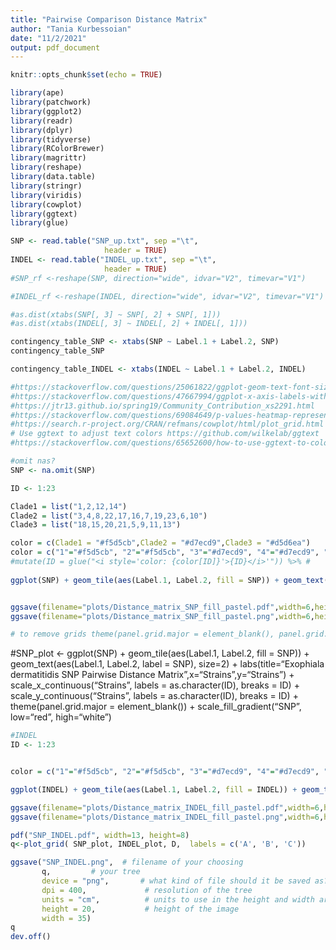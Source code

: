 ```yaml
---
title: "Pairwise Comparison Distance Matrix"
author: "Tania Kurbessoian"
date: "11/2/2021"
output: pdf_document
---
```


```r
knitr::opts_chunk$set(echo = TRUE)
```

```R
library(ape)
library(patchwork)
library(ggplot2)
library(readr)
library(dplyr)
library(tidyverse)
library(RColorBrewer)
library(magrittr)
library(reshape)
library(data.table)
library(stringr)
library(viridis)
library(cowplot)
library(ggtext)
library(glue)
```


```R
SNP <- read.table("SNP_up.txt", sep ="\t", 
                     header = TRUE)
INDEL <- read.table("INDEL_up.txt", sep ="\t", 
                     header = TRUE)
#SNP_rf <-reshape(SNP, direction="wide", idvar="V2", timevar="V1")

#INDEL_rf <-reshape(INDEL, direction="wide", idvar="V2", timevar="V1")

#as.dist(xtabs(SNP[, 3] ~ SNP[, 2] + SNP[, 1]))
#as.dist(xtabs(INDEL[, 3] ~ INDEL[, 2] + INDEL[, 1]))

contingency_table_SNP <- xtabs(SNP ~ Label.1 + Label.2, SNP)
contingency_table_SNP

contingency_table_INDEL <- xtabs(INDEL ~ Label.1 + Label.2, INDEL)

#https://stackoverflow.com/questions/25061822/ggplot-geom-text-font-size-control
#https://stackoverflow.com/questions/47667994/ggplot-x-axis-labels-with-all-x-axis-values
#https://jtr13.github.io/spring19/Community_Contribution_xs2291.html
#https://stackoverflow.com/questions/69084649/p-values-heatmap-representation-of-all-pairwise-comparisons-p-values-with-r-e
#https://search.r-project.org/CRAN/refmans/cowplot/html/plot_grid.html
# Use ggtext to adjust text colors https://github.com/wilkelab/ggtext
#https://stackoverflow.com/questions/65652600/how-to-use-ggtext-to-color-axis-data-labels-in-r

#omit nas?
SNP <- na.omit(SNP)

ID <- 1:23

Clade1 = list("1,2,12,14")
Clade2 = list("3,4,8,22,17,16,7,19,23,6,10")
Clade3 = list("18,15,20,21,5,9,11,13")

color = c(Clade1 = "#f5d5cb",Clade2 = "#d7ecd9",Clade3 = "#d5d6ea")
color = c("1"="#f5d5cb", "2"="#f5d5cb", "3"="#d7ecd9", "4"="#d7ecd9", "5"="#d5d6ea", "6"="#d7ecd9", "7"="#d7ecd9", "8"="#d7ecd9", "9"="#d5d6ea","10"= "#d7ecd9", "11"="#d5d6ea", "12"="#f5d5cb", "13"="#d5d6ea", "14"="#f5d5cb", "15"="#d5d6ea", "16"="#d7ecd9", "17"="#d7ecd9", "18"="#d5d6ea", "19"="#d7ecd9", "20"="#d5d6ea", "21"="#d5d6ea", "22"="#d7ecd9", "23"="#d7ecd9")
#mutate(ID = glue("<i style='color: {color[ID]}'>{ID}</i>'")) %>% #
     
ggplot(SNP) + geom_tile(aes(Label.1, Label.2, fill = SNP)) + geom_text(aes(Label.1, Label.2, label = SNP),  size=2) + labs(title="Exophiala dermatitidis SNP Pairwise Distance Matrix ",x="Strains",y="Strains") + scale_x_continuous("Strains", labels = as.character(ID), breaks = ID) + scale_y_continuous("Strains", labels = as.character(ID), breaks = ID) + theme(panel.grid.major = element_blank()) + scale_fill_gradient("SNP", low="red", high="white") + theme_bw() + theme(axis.text.y = element_markdown(fill=color)) + theme(axis.text.x = element_markdown(fill=color))


ggsave(filename="plots/Distance_matrix_SNP_fill_pastel.pdf",width=6,height=4)
ggsave(filename="plots/Distance_matrix_SNP_fill_pastel.png",width=6,height=4)

# to remove grids theme(panel.grid.major = element_blank(), panel.grid.minor = element_blank())
```
#SNP_plot <- ggplot(SNP) + geom_tile(aes(Label.1, Label.2, fill = SNP)) + geom_text(aes(Label.1, Label.2, label = SNP),  size=2) + labs(title="Exophiala dermatitidis SNP Pairwise Distance Matrix ",x="Strains",y="Strains") + scale_x_continuous("Strains", labels = as.character(ID), breaks = ID) + scale_y_continuous("Strains", labels = as.character(ID), breaks = ID) + theme(panel.grid.major = element_blank()) + scale_fill_gradient("SNP", low="red", high="white")

```R
#INDEL
ID <- 1:23


color = c("1"="#f5d5cb", "2"="#f5d5cb", "3"="#d7ecd9", "4"="#d7ecd9", "5"="#d5d6ea", "6"="#d7ecd9", "7"="#d7ecd9", "8"="#d7ecd9", "9"="#d5d6ea","10"= "#d7ecd9", "11"="#d5d6ea", "12"="#f5d5cb", "13"="#d5d6ea", "14"="#f5d5cb", "15"="#d5d6ea", "16"="#d7ecd9", "17"="#d7ecd9", "18"="#d5d6ea", "19"="#d7ecd9", "20"="#d5d6ea", "21"="#d5d6ea", "22"="#d7ecd9", "23"="#d7ecd9")

ggplot(INDEL) + geom_tile(aes(Label.1, Label.2, fill = INDEL)) + geom_text(aes(Label.1, Label.2, label = INDEL),  size=2) + labs(title="Exophiala dermatitidis INDEL Pairwise Distance Matrix ",x="Strains",y="Strains") + scale_x_continuous("Strains", labels = as.character(ID), breaks = ID) + scale_y_continuous("Strains", labels = as.character(ID), breaks = ID) + theme(panel.grid.major = element_blank()) + scale_fill_gradient("INDEL", low="red", high="white") + theme_bw() + theme(axis.text.y = element_markdown(fill=color)) + theme(axis.text.x = element_markdown(fill=color))

ggsave(filename="plots/Distance_matrix_INDEL_fill_pastel.pdf",width=6,height=4)
ggsave(filename="plots/Distance_matrix_INDEL_fill_pastel.png",width=6,height=4)
```

```R
pdf("SNP_INDEL.pdf", width=13, height=8)
q<-plot_grid( SNP_plot, INDEL_plot, D,  labels = c('A', 'B', 'C'))

ggsave("SNP_INDEL.png",  # filename of your choosing
       q,         # your tree
       device = "png",       # what kind of file should it be saved as?
       dpi = 400,             # resolution of the tree
       units = "cm",          # units to use in the height and width arguments
       height = 20,           # height of the image
       width = 35)
q
dev.off()
```
